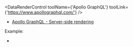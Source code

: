 
<DataRenderControl toolName={'Apollo GraphQL'} toolLink={'https://www.apollographql.com/'} />

- [Apollo GraphQL - Server-side rendering](https://www.apollographql.com/docs/react/performance/server-side-rendering/)

<DataPassToClient toolType="data-fetching" />

Example:
- <RepoLink path="/examples/graphql-apollo/" />
